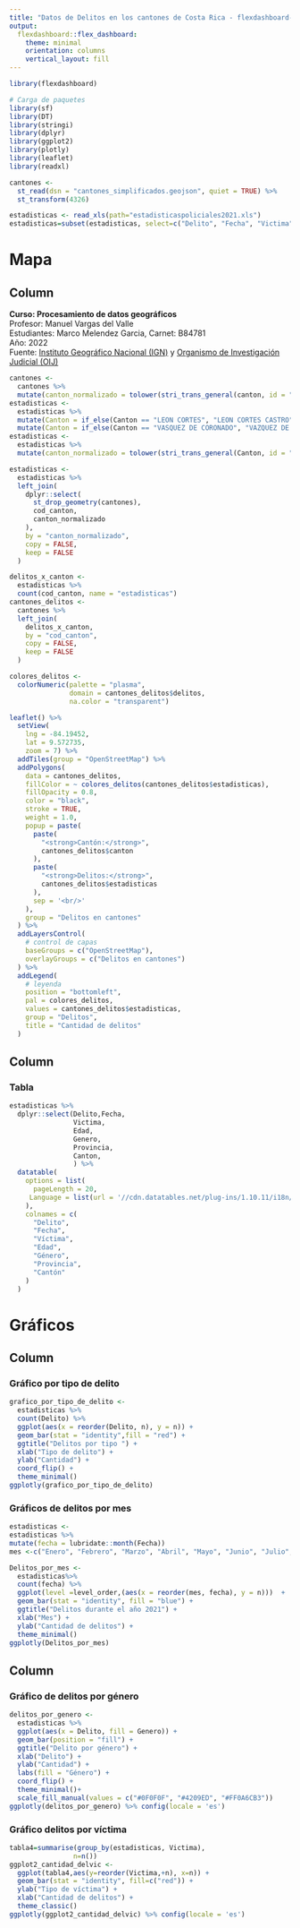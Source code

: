 ```yaml
---
title: "Datos de Delitos en los cantones de Costa Rica - flexdashboard- Marco Melendez Garcia, Canet: B84781"
output: 
  flexdashboard::flex_dashboard:
    theme: minimal
    orientation: columns
    vertical_layout: fill
---
```


```r
library(flexdashboard)
```

```r
# Carga de paquetes
library(sf)
library(DT)
library(stringi)
library(dplyr)
library(ggplot2)
library(plotly)
library(leaflet)
library(readxl)
```

```r
cantones <-
  st_read(dsn = "cantones_simplificados.geojson", quiet = TRUE) %>%
  st_transform(4326)
```

```r
estadisticas <- read_xls(path="estadisticaspoliciales2021.xls")
estadisticas=subset(estadisticas, select=c("Delito", "Fecha", "Victima", "Edad", "Genero", "Provincia", "Canton"))
```

Mapa
========================================================================================

Column {data-width=500}
-----------------------------------------------------------------------


**Curso: Procesamiento de datos geográficos**   
Profesor: Manuel Vargas del Valle  
Estudiantes: Marco Melendez Garcia, Carnet: B84781  
Año: 2022  
Fuente: [Instituto Geográfico Nacional (IGN)](https://www.snitcr.go.cr/ign_ign) y [Organismo de Investigación Judicial (OIJ)](https://sitiooij.poder-judicial.go.cr/index.php/ayuda/servicios-policiales/servicios-a-organizaciones/indice-de-transparencia-del-sector-publico-costarricense/datos-abiertos)  

```r
cantones <-
  cantones %>%
  mutate(canton_normalizado = tolower(stri_trans_general(canton, id = "Latin-ASCII")))
estadisticas <-
  estadisticas %>%
  mutate(Canton = if_else(Canton == "LEON CORTES", "LEON CORTES CASTRO", Canton)) %>%
  mutate(Canton = if_else(Canton == "VASQUEZ DE CORONADO", "VAZQUEZ DE CORONADO", Canton))
estadisticas <-
  estadisticas %>%
  mutate(canton_normalizado = tolower(stri_trans_general(Canton, id = "Latin-ASCII")))
```

```r
estadisticas <-
  estadisticas %>%
  left_join(
    dplyr::select(
      st_drop_geometry(cantones),
      cod_canton,
      canton_normalizado
    ),
    by = "canton_normalizado",
    copy = FALSE,
    keep = FALSE
  )
```

```r
delitos_x_canton <-
  estadisticas %>%
  count(cod_canton, name = "estadisticas")
cantones_delitos <-
  cantones %>%
  left_join(
    delitos_x_canton,
    by = "cod_canton",
    copy = FALSE,
    keep = FALSE
  )
```

```r
colores_delitos <-
  colorNumeric(palette = "plasma",
               domain = cantones_delitos$delitos,
               na.color = "transparent")
```

```r
leaflet() %>%
  setView(
    lng = -84.19452,
    lat = 9.572735,
    zoom = 7) %>%
  addTiles(group = "OpenStreetMap") %>% 
  addPolygons(
    data = cantones_delitos,
    fillColor = ~ colores_delitos(cantones_delitos$estadisticas),
    fillOpacity = 0.8,
    color = "black",
    stroke = TRUE,
    weight = 1.0,
    popup = paste(
      paste(
        "<strong>Cantón:</strong>",
        cantones_delitos$canton
      ),
      paste(
        "<strong>Delitos:</strong>",
        cantones_delitos$estadisticas
      ),
      sep = '<br/>'
    ),
    group = "Delitos en cantones"
  ) %>%
  addLayersControl(
    # control de capas
    baseGroups = c("OpenStreetMap"),
    overlayGroups = c("Delitos en cantones")
  ) %>%
  addLegend(
    # leyenda
    position = "bottomleft",
    pal = colores_delitos,
    values = cantones_delitos$estadisticas,
    group = "Delitos",
    title = "Cantidad de delitos"
  )
```


Column {data-width=500}
----------------------------------------------------------------------


### Tabla

```r
estadisticas %>%
  dplyr::select(Delito,Fecha,
                Victima, 
                Edad, 
                Genero, 
                Provincia, 
                Canton,
                ) %>%
  datatable(
    options = list(
      pageLength = 20,
     Language = list(url = '//cdn.datatables.net/plug-ins/1.10.11/i18n/Spanish.json')
    ),
    colnames = c(
      "Delito",
      "Fecha",
      "Víctima",
      "Edad",
      "Género",
      "Provincia",
      "Cantón"
    )
  )
```

Gráficos
=======================================================================

Column {data-width=250}
-----------------------------------------------------------------------

### Gráfico por tipo de delito

```r
grafico_por_tipo_de_delito <-
  estadisticas %>%
  count(Delito) %>%
  ggplot(aes(x = reorder(Delito, n), y = n)) +
  geom_bar(stat = "identity",fill = "red") +
  ggtitle("Delitos por tipo ") +
  xlab("Tipo de delito") +
  ylab("Cantidad") +
  coord_flip() +
  theme_minimal()
ggplotly(grafico_por_tipo_de_delito)
```


### Gráficos de delitos por mes

```r
estadisticas <-
estadisticas %>%
mutate(fecha = lubridate::month(Fecha))
mes <-c("Enero", "Febrero", "Marzo", "Abril", "Mayo", "Junio", "Julio", "Agosto", "Septiembre", "Octubre", "Noviembre")
```
```r
Delitos_por_mes <-
  estadisticas%>%
  count(fecha) %>%
  ggplot(level =level_order,(aes(x = reorder(mes, fecha), y = n)))  +
  geom_bar(stat = "identity", fill = "blue") +
  ggtitle("Delitos durante el año 2021") +
  xlab("Mes") +
  ylab("Cantidad de delitos") +
  theme_minimal()
ggplotly(Delitos_por_mes)
```


Column {data-width=250}
-----------------------------------------------------------------------

### Gráfico de delitos por género

```r
delitos_por_genero <-
  estadisticas %>%
  ggplot(aes(x = Delito, fill = Genero)) +
  geom_bar(position = "fill") +
  ggtitle("Delito por género") +
  xlab("Delito") +
  ylab("Cantidad") +
  labs(fill = "Género") +
  coord_flip() +
  theme_minimal()+
  scale_fill_manual(values = c("#0F0F0F", "#4209ED", "#FF0A6CB3"))
ggplotly(delitos_por_genero) %>% config(locale = 'es')
```



### Gráfico delitos por víctima

```r
tabla4=summarise(group_by(estadisticas, Victima),
                n=n())
ggplot2_cantidad_delvic <- 
  ggplot(tabla4,aes(y=reorder(Victima,+n), x=n)) +
  geom_bar(stat = "identity", fill=c("red")) +
  ylab("Tipo de víctima") +
  xlab("Cantidad de delitos") +
  theme_classic()
ggplotly(ggplot2_cantidad_delvic) %>% config(locale = 'es')
```

